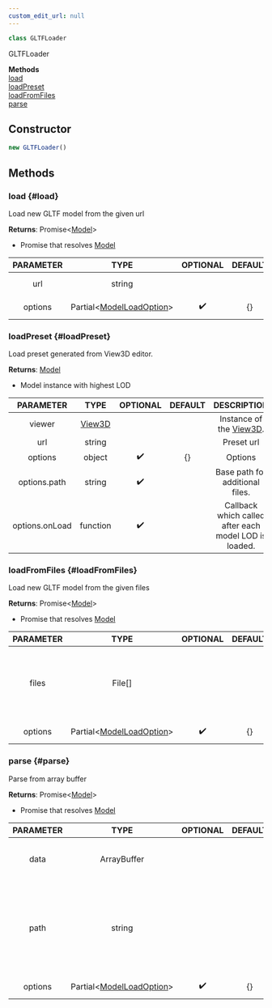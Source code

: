 ```yaml
---
custom_edit_url: null
---
```


```ts
class GLTFLoader
```
GLTFLoader

<div className="container">
  <div className="row mb-2"><div className="col col--12"><strong>Methods</strong></div></div>
  <div className="row"><div className="col col--12"><a href="#load">load</a><br/><a href="#loadPreset">loadPreset</a><br/><a href="#loadFromFiles">loadFromFiles</a><br/><a href="#parse">parse</a></div></div>
</div>

## Constructor
```ts
new GLTFLoader()
```

## Methods

### load {#load}

<div className="bulma-tags">

</div>

Load new GLTF model from the given url

**Returns**: Promise&lt;[Model](Model)&gt;
- Promise that resolves [Model](Model)

|PARAMETER|TYPE|OPTIONAL|DEFAULT|DESCRIPTION|
|:---:|:---:|:---:|:---:|:---:|
|url|string|||URL to fetch glTF/glb file|
|options|Partial&lt;[ModelLoadOption](ModelLoadOption)&gt;|✔️|{}|Options for a loaded model|

### loadPreset {#loadPreset}

<div className="bulma-tags">

</div>

Load preset generated from View3D editor.

**Returns**: [Model](Model)
- Model instance with highest LOD

|PARAMETER|TYPE|OPTIONAL|DEFAULT|DESCRIPTION|
|:---:|:---:|:---:|:---:|:---:|
|viewer|[View3D](View3D)|||Instance of the [View3D](View3D).|
|url|string|||Preset url|
|options|object|✔️|{}|Options|
|options.path|string|✔️||Base path for additional files.|
|options.onLoad|function|✔️||Callback which called after each model LOD is loaded.|

### loadFromFiles {#loadFromFiles}

<div className="bulma-tags">

</div>

Load new GLTF model from the given files

**Returns**: Promise&lt;[Model](Model)&gt;
- Promise that resolves [Model](Model)

|PARAMETER|TYPE|OPTIONAL|DEFAULT|DESCRIPTION|
|:---:|:---:|:---:|:---:|:---:|
|files|File[]|||Files that has glTF/glb and all its associated resources like textures and .bin data files|
|options|Partial&lt;[ModelLoadOption](ModelLoadOption)&gt;|✔️|{}|Options for a loaded model|

### parse {#parse}

<div className="bulma-tags">

</div>

Parse from array buffer

**Returns**: Promise&lt;[Model](Model)&gt;
- Promise that resolves [Model](Model)

|PARAMETER|TYPE|OPTIONAL|DEFAULT|DESCRIPTION|
|:---:|:---:|:---:|:---:|:---:|
|data|ArrayBuffer|||glTF asset to parse, as an ArrayBuffer or JSON string.|
|path|string|||The base path from which to find subsequent glTF resources such as textures and .bin data files.|
|options|Partial&lt;[ModelLoadOption](ModelLoadOption)&gt;|✔️|{}|Options for a loaded model|

